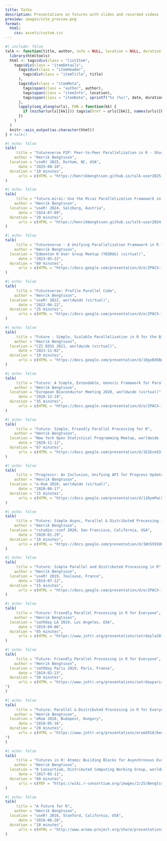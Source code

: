 ```yaml
---
title: Talks
description: Presentations on futures with slides and recorded videos
preview: images/site_preview.png
format:
  html:
    css: assets/custom.css
---
```


```r
#| include: false
talk <- function(title, author, info = NULL, location = NULL, duration = NULL, date, urls = NULL) {
  library(htmltools)
  html <- tags$div(class = "listItem",
    tags$div(class = "itemDetails",
      tags$div(class = "itemHeader",
        tags$div(class = "itemTitle", title)
      ),
      tags$div(class = "itemMeta",
        tags$span(class = "author", author),
        tags$span(class = "itemInfo", location),
        tags$span(class = "itemDate", sprintf("%s (%s)", date, duration))
      ),
      lapply(seq_along(urls), FUN = function(kk) {
        if (nzchar(urls[[kk]])) tags$a(href = urls[[kk]], names(urls)[kk])
      })
    )
  )
  knitr::asis_output(as.character(html))
} # talk()
```

```r
#| echo: false
talk(
     title = "Futureverse P2P: Peer-to-Peer Parallelization in R - Share compute among friends across the world",
    author = "Henrik Bengtsson",
  location = "useR! 2025, Durham, NC, USA",
      date = "2025-08-10",
  duration = "18 minutes",
      urls = c(HTML = "https://henrikbengtsson.github.io/talk-user2025-p2p/#/", PDF = "https://raw.githubusercontent.com/HenrikBengtsson/talk-user2025-p2p/main/BengtssonH_20240810-future.p2p-useR2025.pdf", "Blog post" = "https://www.jottr.org/2025/08/14/future.p2p-user2025-slides/")
)
```


```r
#| echo: false
talk(
     title = "future.mirai: Use the Mirai Parallelization Framework in Futureverse - Easy!",
    author = "Henrik Bengtsson",
  location = "useR! 2024, Salzburg, Austria",
      date = "2024-07-09",
  duration = "20 minutes",
      urls = c(HTML = "https://henrikbengtsson.github.io/talk-user2024-future.mirai/#/", PDF = "https://raw.githubusercontent.com/HenrikBengtsson/talk-user2024-future.mirai/main/BengtssonH_20240709-future.mirai-useR2024.pdf")
)
```


```r
#| echo: false
talk(
     title = "Futureverse - A Unifying Parallelization Framework in R for Everyone",
    author = "Henrik Bengtsson",
  location = "Edmonton R User Group Meetup (YEGRUG) (virtual)",
      date = "2023-05-22",
  duration = "60 minutes",
      urls = c(HTML = "https://docs.google.com/presentation/d/e/2PACX-1vQfbnVRHZhIkEAd3_pNG14N5JQqE0jqCohSq-m-uWAcA7StF-BuHdOz0IGDhcRI3K681DxoXoqA7pwp/pub?start=true&loop=false&delayms=60000", PDF = "https://www.jottr.org/presentations/yegrug2023/BengtssonH_20230522-Futureverse-YEGRUG.pdf", Video = "https://www.jottr.org/presentations/yegrug2023/BengtssonH_20230522-Futureverse-YEGRUG.pdf", "Blog post" = "https://www.jottr.org/2023/05/22/future-yegrug-2023-slides/")
)
```


```r
#| echo: false
talk(
     title = "Futureverse: Profile Parallel Code",
    author = "Henrik Bengtsson",
  location = "useR! 2022, worldwide (virtual)",
      date = "2022-06-22",
  duration = "25 minutes",
      urls = c(HTML = "https://docs.google.com/presentation/d/e/2PACX-1vTnpyj7qvyKr-COHaJAYjoGveoOJPYrstTmvC4farFk2vdwWb8O79kA5tn7klTS67_uoJJdKFPgKNql/pub?start=true&loop=false&delayms=60000&slide=id.gf778290f24_0_165", PDF = "https://www.jottr.org/presentations/useR2022/BengtssonH_20220622-Future-useR2022.pdf", Video = "https://www.youtube.com/watch?v=_lrPgNqT3SM&t=2528s", "Blog post" = "https://www.jottr.org/2022/06/23/future-user2022-slides/")
)
```


```r
#| echo: false
talk(
     title = "Future - Simple, Scalable Parallelization in R for the Biomedical Community",
    author = "Henrik Bengtsson",
  location = "CZI EOSS 2021, worldwide (virtual)",
      date = "2021-11-02",
  duration = "10 minutes",
      urls = c(HTML = "https://docs.google.com/presentation/d/18gxBd5Bgn0GNDyl5MlCt_s7b6gTUEcJV9c2xSLC11Nk/view#slide=id.gf778290f24_0_165", PDF = "", Video = "", "Blog post" = "")
)
```




```r
#| echo: false
talk(
     title = "Future: A Simple, Extendable, Generic Framework for Parallel Processing in R",
    author = "Henrik Bengtsson",
  location = "European Bioconductor Meeting 2020, worldwide (virtual)",
      date = "2020-12-19",
  duration = "35 minutes",
      urls = c(HTML = "https://docs.google.com/presentation/d/e/2PACX-1vTVyeaWRH251Pm8BfrlH1yK4Bd_YojEmo1I0VFxkoehnoxYJXglLdDf5T6_bTDv7lFJjwrXNYFBtfHT/pub?start=false&loop=false&delayms=10000", PDF = "https://www.jottr.org/presentations/EuroBioc2020/BengtssonH_20201218-futures-EuroBioc2020.pdf", Video = "https://www.youtube.com/watch?v=Ph8jItU7Dlo", "Blog post" = "https://www.jottr.org/2020/12/19/future-eurobioc2020-slides/")
)
```


```r
#| echo: false
talk(
     title = "Future: Simple, Friendly Parallel Processing for R",
    author = "Henrik Bengtsson",
  location = "New York Open Statistical Programming Meetup, worldwide (virtual)",
      date = "2020-11-12",
  duration = "67 minutes",
      urls = c(HTML = "https://docs.google.com/presentation/d/1E2Gcm33_uMrhQL7jLzodlMXUefnSshHUdYsoXWAkFYE/edit?usp=sharing", PDF = "https://www.jottr.org/presentations/NYCMeetup2020/BengtssonH_20191109-futures-NYC.pdf", Video = "https://youtu.be/2ZlpFkFMy7E?t=630", "Blog post" = "https://www.jottr.org/2020/11/12/future-nycmeetup-slides/")
)
```


```r
#| echo: false
talk(
     title = "Progressr: An Inclusive, Unifying API for Progress Updates",
    author = "Henrik Bengtsson",
  location = "e-Rum 2020, worldwide (virtual)",
      date = "2020-06-17",
  duration = "15 minutes",
      urls = c(HTML = "https://docs.google.com/presentation/d/11RymPwL90rPc0dQwpNCnw5KQC_76tuDK7uB7rq26oIg/present#slide=id.g88962cfdb7_0_0", PDF = "https://www.jottr.org/presentations/eRum2020/BengtssonH_20200617-progressr-An_Inclusive,_Unifying_API_for_Progress_Updates.pdf", Video = "https://www.youtube.com/watch?v=NwVOvfpGq4o&t=3001s", "Blog post" = "https://www.jottr.org/2020/07/04/progressr-erum2020-slides/")
)
```


```r
#| echo: false
talk(
     title = "Future: Simple Async, Parallel & Distributed Processing in R Why and What’s New?",
    author = "Henrik Bengtsson",
  location = "rstudio::conf 2020, San Francisco, California, USA",
      date = "2020-01-29",
  duration = "18 minutes",
      urls = c(HTML = "https://docs.google.com/presentation/d/1Wn5S91UGIOrc4IyXoV074ij5vGF8I0Km0tCfintyIa4/present?includes_info_params=1&eisi=CM2mhIXwsecCFQyuJgodBQAJ8A#slide=id.p", PDF = "https://www.jottr.org/presentations/rstudioconf2020/BengtssonH_20200129-future-rstudioconf2020.pdf", Video = "https://resources.rstudio.com/rstudio-conf-2020/future-simple-async-parallel-amp-distributed-processing-in-r-whats-next-henrik-bengtsson", "Blog post" = "https://www.jottr.org/2020/02/01/future-rstudioconf2020-slides/")
)
```


```r
#| echo: false
talk(
     title = "Future: Simple Parallel and Distributed Processing in R",
    author = "Henrik Bengtsson",
  location = "useR! 2019, Toulouse, France",
      date = "2019-07-12",
  duration = "15 minutes",
      urls = c(HTML = "https://docs.google.com/presentation/d/e/2PACX-1vQDLsnzhfp03zAf-BG69mnwO6nqGyLP9Zuj5ShW0gbewY955wop6KO5bidbWxtrIydFj7lznwi1op__/pub?start=false&loop=false&delayms=60000", PDF = "https://www.jottr.org/presentations/useR2019/BengtssonH_20190712-future-useR2019.pdf", Video = "https://www.youtube.com/watch?v=4B3wPFL_Syo&list=PL4IzsxWztPdliwImi5JLBC4BrvqxG-vcA&index=69", "Blog post" = "https://www.jottr.org/2019/07/12/future-user2019-slides/")
)
```


```r
#| echo: false
talk(
     title = "Future: Friendly Parallel Processing in R for Everyone",
    author = "Henrik Bengtsson",
  location = "satRday LA 2019, Los Angeles, USA",
      date = "2019-04-06",
  duration = "45 minutes",
      urls = c(HTML = "https://www.jottr.org/presentations/satrdayla2019/bengtssonh_20190406-satrdayla2019,flat", PDF = "https://www.jottr.org/presentations/satRdayLA2019/BengtssonH_20190406-SatRdayLA2019,flat.pdf", Video = "https://www.youtube.com/watch?v=KP3pgLfKr00&list=PLQRHxIa9tfRvXYyaVS77zshvD0i17Y60s", "Blog post" = "https://www.jottr.org/2019/05/16/future-satrdayla2019-slides/")
)
```


```r
#| echo: false
talk(
     title = "Future: Friendly Parallel Processing in R for Everyone",
    author = "Henrik Bengtsson",
  location = "satRday Paris 2019, Paris, France",
      date = "2019-02-23",
  duration = "50 minutes",
      urls = c(HTML = "https://www.jottr.org/presentations/satrdayparis2019/bengtssonh_20190223-satrdayparis2019", PDF = "https://www.jottr.org/presentations/satRdayParis2019/BengtssonH_20190223-SatRdayParis2019.pdf", "Blog post" = "https://www.jottr.org/2019/03/07/future-satrdayparis2019-slides/
")
)
```


```r
#| echo: false
talk(
     title = "Future: Parallel & Distributed Processing in R for Everyone",
    author = "Henrik Bengtsson",
  location = "eRum 2018, Budapest, Hungary",
      date = "2018-05-16",
  duration = "20 minutes",
      urls = c(HTML = "https://www.jottr.org/presentations/erum2018/bengtssonh_20180516-erum2018", PDF = "https://www.jottr.org/presentations/eRum2018/BengtssonH_20180516-eRum2018.pdf", Video = "https://www.youtube.com/watch?v=doa7avxbptQ", "Blog post" = "https://www.jottr.org/2018/06/18/future-erum2018-slides/
")
)
```



```r
#| echo: false
talk(
     title = "Futures in R: Atomic Building Blocks for Asynchronous Evaluation",
    author = "Henrik Bengtsson",
  location = "R Consortium, Distributed Computing Working Group, worldwide (virtual)",
      date = "2017-05-11",
  duration = "60 minutes",
      urls = c(PDF = "https://wiki.r-consortium.org/images/2/25/BengtssonH_20170511-future%2CRConsortium%2Cflat.pdf", "Event" = "https://wiki.r-consortium.org/view/Distributed_Computing_Working_Group#05.2F11.2F2017")
)
```


```r
#| echo: false
talk(
     title = "A Future for R",
    author = "Henrik Bengtsson",
  location = "useR! 2016, Stanford, California, USA",
      date = "2016-06-28",
  duration = "18 minutes",
      urls = c(HTML = "http://www.aroma-project.org/share/presentations/BengtssonH_20160628-useR2016/BengtssonH_20160628-A_Future_for_R,useR2016.html", PDF = "http://www.aroma-project.org/share/presentations/BengtssonH_20160628-useR2016/BengtssonH_20160628-A_Future_for_R,useR2016,flat.pdf", Video = "https://www.youtube.com/watch?v=K8KYi9AFRlk", "Blog post" = "https://www.jottr.org/2016/07/02/future-user2016-slides/")
)
```

